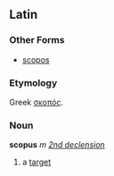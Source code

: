 ==Latin==
===Other Forms===
*[[scopos]]
===Etymology===
Greek [[σκοπός]].
===Noun===
'''scopus''' ''m'' ''[[Wiktionary Appendix:Latin second declension|2nd declension]]''

#a [[target]]